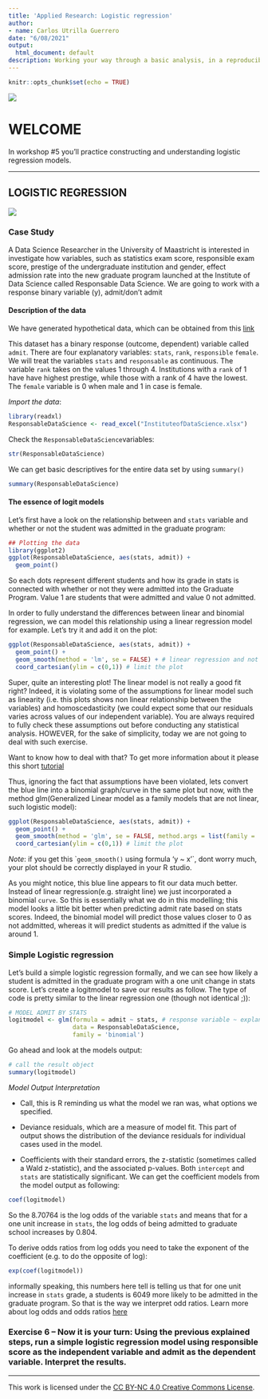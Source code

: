 ```yaml
---
title: 'Applied Research: Logistic regression'
author:
- name: Carlos Utrilla Guerrero
date: "6/08/2021"
output:
  html_document: default
description: Working your way through a basic analysis, in a reproducible manner.
---
```


```r
knitr::opts_chunk$set(echo = TRUE)
```


![](https://maastrichtu-ids.github.io/AppliedRR/pics/logoIDS.png)


# WELCOME


In workshop #5 you’ll practice constructing and understanding logistic regression models.

---

## LOGISTIC REGRESSION

![](https://d2o2utebsixu4k.cloudfront.net/media/images/9a57ce9a-b10c-4ed0-9729-50d979af0a6f.jpg)

### Case Study

A Data Science Researcher in the University of Maastricht is interested in investigate how variables, such as statistics exam score, responsible exam score, prestige of the undergraduate institution and gender, effect admission rate into the new graduate program launched at the Institute of Data Science called Responsable Data Science. We are going to work with a response binary variable (y), admit/don’t admit

#### Description of the data

We have generated hypothetical data, which can be obtained from this [link](https://docs.google.com/spreadsheets/d/1QgksUXsOq2Lz7UyHAvdGTZozUDZd5mUuKM3WPn5q_Go/edit#gid=0)


This dataset has a binary response (outcome, dependent) variable called `admit`. There are four explanatory variables: `stats`, `rank`, `responsible` `female`. We will treat the variables `stats` and `responsable` as continuous. The variable `rank` takes on the values 1 through 4. Institutions with a `rank` of 1 have have highest prestige, while those with a rank of 4 have the lowest. The `female` variable is 0 when male and 1 in case is female.

*Import the data*:

```r
library(readxl)
ResponsableDataScience <- read_excel("InstituteofDataScience.xlsx")
```



Check the `ResponsableDataScience`variables:

```r
str(ResponsableDataScience)
```



We can get basic descriptives for the entire data set by using `summary()`

```r
summary(ResponsableDataScience)
```




#### The essence of logit models


Let's first have a look on the relationship between  and `stats` variable and whether or not the student was admitted in the graduate program:

```r
## Plotting the data
library(ggplot2)
ggplot(ResponsableDataScience, aes(stats, admit)) +
  geom_point()

```

So each dots represent different students and how its grade in stats is connected with whether or not they were admitted into the Graduate Program. Value 1 are students that were admitted and value 0 not admitted.

In order to fully understand the differences between linear and binomial regression, we can model this relationship using a linear regression model for example. Let’s try it and add it on the plot:


```r

ggplot(ResponsableDataScience, aes(stats, admit)) +
  geom_point() +
  geom_smooth(method = 'lm', se = FALSE) + # linear regression and not plot the standard error
  coord_cartesian(ylim = c(0,1)) # limit the plot
```

Super, quite an interesting plot! The linear model is not really a good fit right? Indeed, it is  violating some of the assumptions for linear model such as linearity (i.e. this plots shows non linear relationship between the variables) and  homoscedasticity (we could expect some that our residuals varies across values of our independent variable). You are always required to fully check these assumptions out before conducting any statistical analysis. HOWEVER, for the sake of simplicity, today we are not going to deal with such exercise. 

Want to know how to deal with that? To get more information about it please this short [tutorial](http://r-statistics.co/Assumptions-of-Linear-Regression.html)

Thus, ignoring the fact that assumptions have been violated, lets convert the blue line into a binomial graph/curve in the same plot but now, with the method glm(Generalized Linear model as a family models that are not linear, such logistic model):


```r
ggplot(ResponsableDataScience, aes(stats, admit)) +
  geom_point() +
  geom_smooth(method = 'glm', se = FALSE, method.args = list(family = 'binomial')) + #  and not plot the standard error
  coord_cartesian(ylim = c(0,1)) # limit the plot
```



*Note*: if you get this ``geom_smooth()` using formula 'y ~ x'`, dont worry much, your plot should be correctly displayed in your R studio.

As you might notice, this blue line appears to fit our data much better. Instead of linear regression(e.g. straight line) we just incorporated a binomial `curve`. So this is essentially what we do in this modelling; this model looks a little bit better when predicting admit rate based on stats scores. Indeed, the binomial model will predict those values closer to 0 as not addmitted, whereas it will predict students as admitted if the value is around 1.

### Simple Logistic regression

Let’s build a simple logistic regression formally, and we can see how likely a student is admitted in the graduate program with a one unit change in stats score. Let’s create a logitmodel to save our results as follow. The type of code is pretty similar to the linear regression one (though not identical ;)):


```r
# MODEL ADMIT BY STATS
logitmodel <- glm(formula = admit ~ stats, # response variable ~ explanatory variable
                  data = ResponsableDataScience,
                  family = 'binomial')
```

Go ahead and look at the models output:

```r
# call the result object
summary(logitmodel)
```


*Model Output Interpretation*

* Call, this is R reminding us what the model we ran was, what options we specified.

* Deviance residuals, which are a measure of model fit. This part of output shows the distribution of the deviance residuals for individual cases used in the model. 


* Coefficients with their standard errors, the z-statistic (sometimes called a Wald z-statistic), and the associated p-values. Both `intercept` and `stats` are statistically significant. We can get the coefficient models from the model output as following:

```r
coef(logitmodel)
```

So the 8.70764 is the log odds of the variable `stats` and means that for a one unit increase in `stats`, the log odds of being admitted to graduate school increases by 0.804.

To derive odds ratios from log odds you need to take the exponent of the coefficient (e.g. to do the opposite of log):

```r
exp(coef(logitmodel))
```

 informally speaking, this numbers here tell  is telling us that for one unit increase in `stats` grade, a students is 6049 more likely to be admitted in the graduate program. So that is the way we interpret odd ratios. Learn more about log odds and odds ratios [here](https://stats.idre.ucla.edu/other/mult-pkg/faq/general/faq-how-do-i-interpret-odds-ratios-in-logistic-regression/)

### Exercise 6 – Now it is your turn: Using the previous explained steps, run a simple logistic regression model using responsible score as the independent variable and admit as the dependent variable. Interpret the results.

---
This work is licensed under the [CC BY-NC 4.0 Creative Commons License](http://creativecommons.org/licenses/by-nc/4.0/).